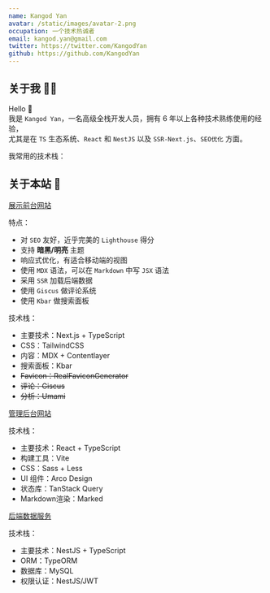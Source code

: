 ```yaml
---
name: Kangod Yan
avatar: /static/images/avatar-2.png
occupation: 一个技术热诚者
email: kangod.yan@gmail.com
twitter: https://twitter.com/KangodYan
github: https://github.com/KangodYan
---
```



## 关于我 👨‍💻

Hello <span className="wave">👋</span>  
我是 `Kangod Yan`，一名高级全栈开发人员，拥有 6 年以上各种技术熟练使用的经验，<br/>
尤其是在 `TS` 生态系统、`React` 和 `NestJS` 以及 `SSR-Next.js`、`SEO优化` 方面。

我常用的技术栈：

<FamiliarTechStack />

## 关于本站 🌊

<a href="https://kangod.top" target="_blank" rel="noopener noreferrer">展示前台网站</a>

特点：

- 对 `SEO` 友好，近乎完美的 `Lighthouse` 得分
- 支持 **暗黑/明亮** 主题
- 响应式优化，有适合移动端的视图
- 使用 `MDX` 语法，可以在 `Markdown` 中写 `JSX` 语法
- 采用 `SSR` 加载后端数据
- 使用 `Giscus` 做评论系统
- 使用 `Kbar` 做搜索面板

技术栈：

- 主要技术：Next.js + TypeScript
- CSS：TailwindCSS
- 内容：MDX + Contentlayer
- 搜索面板：Kbar
- ~~Favicon：RealFaviconGenerator~~
- ~~评论：Giscus~~
- ~~分析：Umami~~

<a href="https://admin.kangod.top" target="_blank" rel="noopener noreferrer">管理后台网站</a>

技术栈：

- 主要技术：React + TypeScript
- 构建工具：Vite
- CSS：Sass + Less
- UI 组件：Arco Design
- 状态库：TanStack Query
- Markdown渲染：Marked

<a href="https://github.com/KangodYan/blog-api-nestjs" target="_blank" rel="noopener noreferrer">后端数据服务</a>

技术栈：

- 主要技术：NestJS + TypeScript
- ORM：TypeORM
- 数据库：MySQL
- 权限认证：NestJS/JWT

